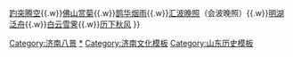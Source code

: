 {{Navbox
| state = collapsed
| name  = 济南八景
| title = 济南八景
| image = 
| style = width:500px text-align:left;
| basestyle = background:#ccccff;
| titlestyle = font-size:100%;
| liststyle  = text-align:center
| group1= 
| list1 = [[龙洞山|锦屏春晓]]{{.w}}[[趵突泉|趵突腾空]]{{.w}}[[佛慧山|佛山赏菊]]{{.w}}[[鹊华桥|鹊华烟雨]]{{.w}}[[汇波门|汇波晚照]]（会波晚照）{{.w}}[[大明湖|明湖泛舟]]{{.w}}[[白云楼 (济南)|白云雪霁]]{{.w}}[[历下亭|历下秋风]]
}}
[[Category:济南八景]]
<noinclude>
[[Category:济南八景|*]]
[[Category:济南文化模板]]
[[Category:山东历史模板]]
</noinclude>